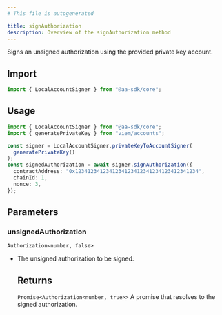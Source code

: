 ```yaml
---
# This file is autogenerated

title: signAuthorization
description: Overview of the signAuthorization method
---
```



Signs an unsigned authorization using the provided private key account.

## Import

```ts
import { LocalAccountSigner } from "@aa-sdk/core";
```

## Usage

```ts twoslash
import { LocalAccountSigner } from "@aa-sdk/core";
import { generatePrivateKey } from "viem/accounts";

const signer = LocalAccountSigner.privateKeyToAccountSigner(
  generatePrivateKey()
);
const signedAuthorization = await signer.signAuthorization({
  contractAddress: "0x1234123412341234123412341234123412341234",
  chainId: 1,
  nonce: 3,
});
```

## Parameters

### unsignedAuthorization

`Authorization<number, false>`

- The unsigned authorization to be signed.

  ## Returns

  `Promise<Authorization<number, true>>`
  A promise that resolves to the signed authorization.
